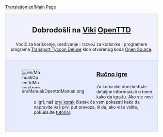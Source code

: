 [[Translation:en/Main Page]]
{{en/Translation|origin= en/Main Page
|from  = en
|to    = cs
|Percentage = 5
}}

<div style="background-color: #f1f2fe; border: 1px solid #c7c8fe; margin: 0; padding: 1em 1em 1em 1em; text-align:center">
<div style="font-size:1.7em; font-weight:bold">Dobrodošli na [https://www.wikipedia.org/wiki/sr-el:viki Viki] <span class="plainlinks">[http://www.openttd.org/ OpenTTD]</span></div>
Vodič za korišćenje, uređivanje i razvoJ za korisnike i programere programa [[sr/Transport Tycoon Deluxe|Transport Tycoon Deluxe]] klon otvorenog koda [http://www.opensource.org/ Open Source].
</div>
<div style="background-color: #E7EBFF; border: 1px solid #c7c8fe; border-top:none; padding: 1em 1em 0em 1em; margin-bottom:2em">
<div style="float:left">[[File:en/Manual/OpenttdManual.png|64px]]</div>
<div style="margin-left:80px; margin-bottom:4em">
<div style="font-size:1.4em; font-weight:bold">[[sr/Manual/Main Page|Ručno igre]]</div>
Za korisnike obezbeđuJe detaljne informaciJe o tome kako da igraJu. Ako ste novi u igri, naš [[sr/Prvi koraci|prvi korak]] članak će vam pokazati kako da napravite vaš prvi put prevoza, ili da, ako više volite, pokušaJte [[sr/Tutorial|tutorial]].</div>